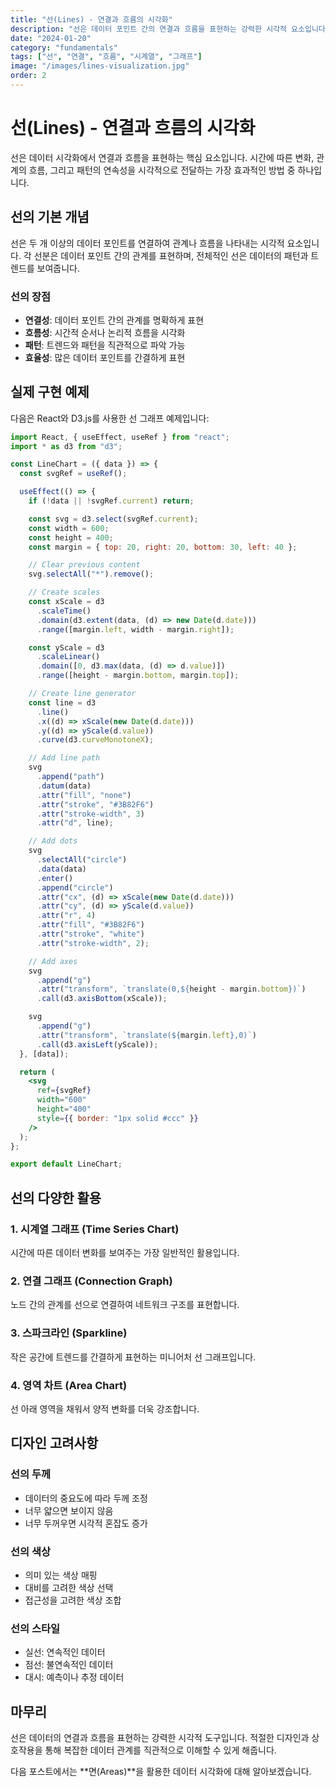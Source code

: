 ```yaml
---
title: "선(Lines) - 연결과 흐름의 시각화"
description: "선은 데이터 포인트 간의 연결과 흐름을 표현하는 강력한 시각적 요소입니다."
date: "2024-01-20"
category: "fundamentals"
tags: ["선", "연결", "흐름", "시계열", "그래프"]
image: "/images/lines-visualization.jpg"
order: 2
---
```


# 선(Lines) - 연결과 흐름의 시각화

선은 데이터 시각화에서 연결과 흐름을 표현하는 핵심 요소입니다. 시간에 따른 변화, 관계의 흐름, 그리고 패턴의 연속성을 시각적으로 전달하는 가장 효과적인 방법 중 하나입니다.

## 선의 기본 개념

선은 두 개 이상의 데이터 포인트를 연결하여 관계나 흐름을 나타내는 시각적 요소입니다. 각 선분은 데이터 포인트 간의 관계를 표현하며, 전체적인 선은 데이터의 패턴과 트렌드를 보여줍니다.

### 선의 장점

- **연결성**: 데이터 포인트 간의 관계를 명확하게 표현
- **흐름성**: 시간적 순서나 논리적 흐름을 시각화
- **패턴**: 트렌드와 패턴을 직관적으로 파악 가능
- **효율성**: 많은 데이터 포인트를 간결하게 표현

## 실제 구현 예제

다음은 React와 D3.js를 사용한 선 그래프 예제입니다:

```jsx
import React, { useEffect, useRef } from "react";
import * as d3 from "d3";

const LineChart = ({ data }) => {
  const svgRef = useRef();

  useEffect(() => {
    if (!data || !svgRef.current) return;

    const svg = d3.select(svgRef.current);
    const width = 600;
    const height = 400;
    const margin = { top: 20, right: 20, bottom: 30, left: 40 };

    // Clear previous content
    svg.selectAll("*").remove();

    // Create scales
    const xScale = d3
      .scaleTime()
      .domain(d3.extent(data, (d) => new Date(d.date)))
      .range([margin.left, width - margin.right]);

    const yScale = d3
      .scaleLinear()
      .domain([0, d3.max(data, (d) => d.value)])
      .range([height - margin.bottom, margin.top]);

    // Create line generator
    const line = d3
      .line()
      .x((d) => xScale(new Date(d.date)))
      .y((d) => yScale(d.value))
      .curve(d3.curveMonotoneX);

    // Add line path
    svg
      .append("path")
      .datum(data)
      .attr("fill", "none")
      .attr("stroke", "#3B82F6")
      .attr("stroke-width", 3)
      .attr("d", line);

    // Add dots
    svg
      .selectAll("circle")
      .data(data)
      .enter()
      .append("circle")
      .attr("cx", (d) => xScale(new Date(d.date)))
      .attr("cy", (d) => yScale(d.value))
      .attr("r", 4)
      .attr("fill", "#3B82F6")
      .attr("stroke", "white")
      .attr("stroke-width", 2);

    // Add axes
    svg
      .append("g")
      .attr("transform", `translate(0,${height - margin.bottom})`)
      .call(d3.axisBottom(xScale));

    svg
      .append("g")
      .attr("transform", `translate(${margin.left},0)`)
      .call(d3.axisLeft(yScale));
  }, [data]);

  return (
    <svg
      ref={svgRef}
      width="600"
      height="400"
      style={{ border: "1px solid #ccc" }}
    />
  );
};

export default LineChart;
```

## 선의 다양한 활용

### 1. 시계열 그래프 (Time Series Chart)

시간에 따른 데이터 변화를 보여주는 가장 일반적인 활용입니다.

### 2. 연결 그래프 (Connection Graph)

노드 간의 관계를 선으로 연결하여 네트워크 구조를 표현합니다.

### 3. 스파크라인 (Sparkline)

작은 공간에 트렌드를 간결하게 표현하는 미니어처 선 그래프입니다.

### 4. 영역 차트 (Area Chart)

선 아래 영역을 채워서 양적 변화를 더욱 강조합니다.

## 디자인 고려사항

### 선의 두께

- 데이터의 중요도에 따라 두께 조정
- 너무 얇으면 보이지 않음
- 너무 두꺼우면 시각적 혼잡도 증가

### 선의 색상

- 의미 있는 색상 매핑
- 대비를 고려한 색상 선택
- 접근성을 고려한 색상 조합

### 선의 스타일

- 실선: 연속적인 데이터
- 점선: 불연속적인 데이터
- 대시: 예측이나 추정 데이터

## 마무리

선은 데이터의 연결과 흐름을 표현하는 강력한 시각적 도구입니다. 적절한 디자인과 상호작용을 통해 복잡한 데이터 관계를 직관적으로 이해할 수 있게 해줍니다.

다음 포스트에서는 **면(Areas)**을 활용한 데이터 시각화에 대해 알아보겠습니다.

